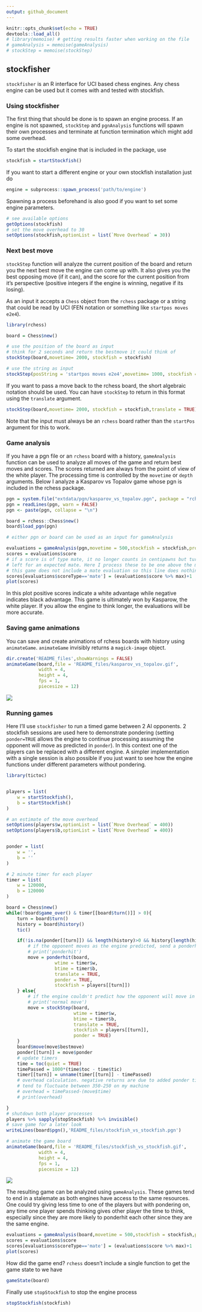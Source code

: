 ```yaml
---
output: github_document
---
```


```r
knitr::opts_chunk$set(echo = TRUE)
devtools::load_all()
# library(memoise) # getting results faster when working on the file
# gameAnalysis = memoise(gameAnalysis)
# stockStep = memoise(stockStep)
```

## stockfisher

`stockfisher` is an R interface for UCI based chess engines. Any chess engine can
be used but it comes with and tested with stockfish.

### Using stockfisher

The first thing that should be done is to spawn an engine process. If an engine is not 
spawned, `stockStep` and `pgnAnalysis` functions will spawn their own processes and
terminate at function termination which might add some overhead.

To start the stockfish engine that is included in the package, use

```r
stockfish = startStockfish()
```

If you want to start a different engine or your own stockfish installation just do

```r
engine = subprocess::spawn_process('path/to/engine')
```

Spawning a process beforehand is also good if you want to set some engine parameters.

```r
# see available options
getOptions(stockfish)
# set the move overhead to 30
setOptions(stockfish,optionList = list(`Move Overhead` = 30))
```

### Next best move

`stockStep` function will analyze the current position of the board and return you
the next best move the engine can come up with. It also gives you the best opposing move
(if it can), and the score for the current position from it's perspective (positive
integers if the engine is winning, negative if its losing).

As an input it accepts a `Chess` object from the `rchess` package or a string that
could be read by UCI (FEN notation or something like `startpos moves e2e4`).

```r
library(rchess)

board = Chess$new()

# use the position of the board as input
# think for 2 seconds and return the bestmove it could think of
stockStep(board,movetime= 2000, stockfish = stockfish)

# use the string as input
stockStep(posString = 'startpos moves e2e4',movetime= 1000, stockfish = stockfish)

```

If you want to pass a move back to the rchess board, the short algebraic notation
should be used. You can have `stockStep` to return in this format using the `translate`
argument.

```r
stockStep(board,movetime= 2000, stockfish = stockfish,translate = TRUE)
```
Note that the input must always be an `rchess` board rather than the `startPos` argument for this to work.

### Game analysis

If you have a pgn file or an `rchess` board with a history, `gameAnalysis` function
can be used to analyze all moves of the game and return best moves and scores. The
scores returned are always from the point of view of the white player. The
processing time is controlled by the `movetime` or `depth` arguments. Below I analyze
a Kasparov vs Topalov game whose pgn is included in the rchess package.

```r
pgn = system.file("extdata/pgn/kasparov_vs_topalov.pgn", package = "rchess")
pgn = readLines(pgn, warn = FALSE)
pgn <- paste(pgn, collapse = "\n")

board = rchess::Chess$new()
board$load_pgn(pgn)

# either pgn or board can be used as an input for gameAnalysis

evaluations = gameAnalysis(pgn,movetime = 500,stockfish = stockfish,progress = FALSE)
scores = evaluations$score
# if a score is of type mate, it no longer counts in centipawns but turns
# left for an expected mate. Here I process these to be one above the maximum cp value.
# this game does not include a mate evaluation so this line does nothing
scores[evaluations$scoreType=='mate'] = (evaluations$score %>% max)+1
plot(scores)
```

In this plot positive scores indicate a white advantage while negative
indicates black advantage. This game is ultimately won by Kasparow, the white player.
If you allow the engine to think longer, the evaluations will be more accurate.

### Saving game animations

You can save and create animations of rchess boards with history using `animateGame`.
`animateGame` invisibly returns a `magick-image` object.

```r
dir.create('README_files',showWarnings = FALSE)
animateGame(board,file = 'README_files/kasparov_vs_topalov.gif',
            width = 4,
            height = 4,
            fps = 1,
            piecesize = 12)
```
![](README_files/kasparov_vs_topalov.gif)

### Running games

Here I'll use `stockfisher` to run a timed game between 2 AI opponents. 2 stockfish
sessions are used here to demonstrate pondering (setting `ponder=TRUE` allows
the engine to continue processing assuming the opponent will move as predicted in `ponder`).
In this context one of the players can be replaced with a different engine. A simpler implementation
with a single session is also possible if you just want to see how the engine functions
under different parameters without pondering.

```r
library(tictoc)


players = list(
    w = startStockfish(),
    b = startStockfish()
)

# an estimate of the move overhead
setOptions(players$w,optionList = list(`Move Overhead` = 400))
setOptions(players$b,optionList = list(`Move Overhead` = 400))


ponder = list(
    w = '',
    b = ''
)

# 2 minute timer for each player
timer = list(
    w = 120000,
    b = 120000
)

board = Chess$new()
while(!board$game_over() & timer[[board$turn()]] > 0){
    turn = board$turn()
    history = board$history()
    tic()

    if(!is.na(ponder[[turn]]) && length(history)>0 && history[length(history)] == ponder[[turn]]){
        # if the opponent moves as the engine predicted, send a ponderhit
        # print('ponderhit')
        move = ponderhit(board,
                  wtime = timer$w,
                  btime = timer$b,
                  translate = TRUE,
                  ponder = TRUE,
                  stockfish = players[[turn]])
    } else{
        # if the engine couldn't predict how the opponent will move in the previous turn, get the best move as normal
        # print('normal move')
        move = stockStep(board,
                         wtime = timer$w,
                         btime = timer$b,
                         translate = TRUE,
                         stockfish = players[[turn]],
                         ponder = TRUE)  
    }
    board$move(move$bestmove)
    ponder[[turn]] = move$ponder
    # update timers
    time = toc(quiet = TRUE)
    timePassed = 1000*(time$toc - time$tic)
    timer[[turn]] = unname(timer[[turn]] - timePassed)
    # overhead calculation. negative returns are due to added ponder time.
    # tend to fluctuate between 350-250 on my machine
    # overhead = timePassed-(move$time)
    # print(overhead)

}
# shutdown both player processes
players %>% sapply(stopStockfish) %>% invisible()
# save game for a later look
writeLines(board$pgn(),'README_files/stockfish_vs_stockfish.pgn')

# animate the game board
animateGame(board,file = 'README_files/stockfish_vs_stockfish.gif',
            width = 4,
            height = 4,
            fps = 1,
            piecesize = 12)

```
![](README_files/stockfish_vs_stockfish.gif)

The resulting game can be analyzed using `gameAnalysis`. These games tend to end in
a stalemate as both engines have access to the same resources. One could try giving
less time to one of the players but with pondering on, any time one player spends
thinking gives other player the time to think, especially since they are more likely
to ponderhit each other since they are the same engine.

```r
evaluations = gameAnalysis(board,movetime = 500,stockfish = stockfish,progress = FALSE)
scores = evaluations$score
scores[evaluations$scoreType=='mate'] = (evaluations$score %>% max)+1
plot(scores)
```

How did the game end? `rchess` doesn't include a single function to get the game
state to we have

```r
gameState(board)
```


Finally use `stopStockfish` to stop the engine process

```r
stopStockfish(stockfish)
```